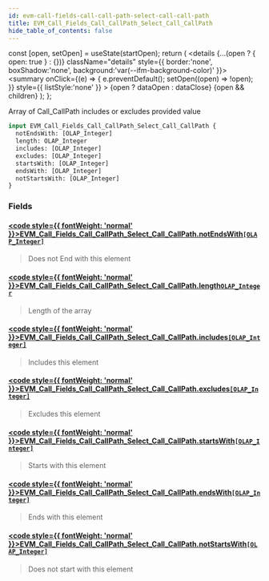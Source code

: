 ```yaml
---
id: evm-call-fields-call-call-path-select-call-call-path
title: EVM_Call_Fields_Call_CallPath_Select_Call_CallPath
hide_table_of_contents: false
---
```







  const [open, setOpen] = useState(startOpen);
  return (
    <details {...(open ? { open: true } : {})} className="details" style={{ border:'none', boxShadow:'none', background:'var(--ifm-background-color)' }}>
      <summary
        onClick={(e) => {
          e.preventDefault();
          setOpen((open) => !open);
        }}
        style={{ listStyle:'none' }}
      >
      {open ? dataOpen : dataClose}
      </summary>
      {open && children}
    </details>
  );
};








Array of Call_CallPath includes or excludes provided value


```graphql
input EVM_Call_Fields_Call_CallPath_Select_Call_CallPath {
  notEndsWith: [OLAP_Integer]
  length: OLAP_Integer
  includes: [OLAP_Integer]
  excludes: [OLAP_Integer]
  startsWith: [OLAP_Integer]
  endsWith: [OLAP_Integer]
  notStartsWith: [OLAP_Integer]
}
```




### Fields

#### [<code style={{ fontWeight: 'normal' }}>EVM_Call_Fields_Call_CallPath_Select_Call_CallPath.<b>notEndsWith</b></code>](#)<Bullet />[`[OLAP_Integer]`](/docs/graphql-reference/inputs/olap-integer) <Badge class="badge badge--secondary" text="list"/> <Badge class="badge badge--secondary" text="input"/> 
> 
> 
> Does not End with this element
> 

#### [<code style={{ fontWeight: 'normal' }}>EVM_Call_Fields_Call_CallPath_Select_Call_CallPath.<b>length</b></code>](#)<Bullet />[`OLAP_Integer`](/docs/graphql-reference/inputs/olap-integer) <Badge class="badge badge--secondary" text="input"/> 
> 
> 
> Length of the array
> 

#### [<code style={{ fontWeight: 'normal' }}>EVM_Call_Fields_Call_CallPath_Select_Call_CallPath.<b>includes</b></code>](#)<Bullet />[`[OLAP_Integer]`](/docs/graphql-reference/inputs/olap-integer) <Badge class="badge badge--secondary" text="list"/> <Badge class="badge badge--secondary" text="input"/> 
> 
> 
> Includes this element
> 

#### [<code style={{ fontWeight: 'normal' }}>EVM_Call_Fields_Call_CallPath_Select_Call_CallPath.<b>excludes</b></code>](#)<Bullet />[`[OLAP_Integer]`](/docs/graphql-reference/inputs/olap-integer) <Badge class="badge badge--secondary" text="list"/> <Badge class="badge badge--secondary" text="input"/> 
> 
> 
> Excludes this element
> 

#### [<code style={{ fontWeight: 'normal' }}>EVM_Call_Fields_Call_CallPath_Select_Call_CallPath.<b>startsWith</b></code>](#)<Bullet />[`[OLAP_Integer]`](/docs/graphql-reference/inputs/olap-integer) <Badge class="badge badge--secondary" text="list"/> <Badge class="badge badge--secondary" text="input"/> 
> 
> 
> Starts with this element
> 

#### [<code style={{ fontWeight: 'normal' }}>EVM_Call_Fields_Call_CallPath_Select_Call_CallPath.<b>endsWith</b></code>](#)<Bullet />[`[OLAP_Integer]`](/docs/graphql-reference/inputs/olap-integer) <Badge class="badge badge--secondary" text="list"/> <Badge class="badge badge--secondary" text="input"/> 
> 
> 
> Ends with this element
> 

#### [<code style={{ fontWeight: 'normal' }}>EVM_Call_Fields_Call_CallPath_Select_Call_CallPath.<b>notStartsWith</b></code>](#)<Bullet />[`[OLAP_Integer]`](/docs/graphql-reference/inputs/olap-integer) <Badge class="badge badge--secondary" text="list"/> <Badge class="badge badge--secondary" text="input"/> 
> 
> 
> Does not start with this element
> 



